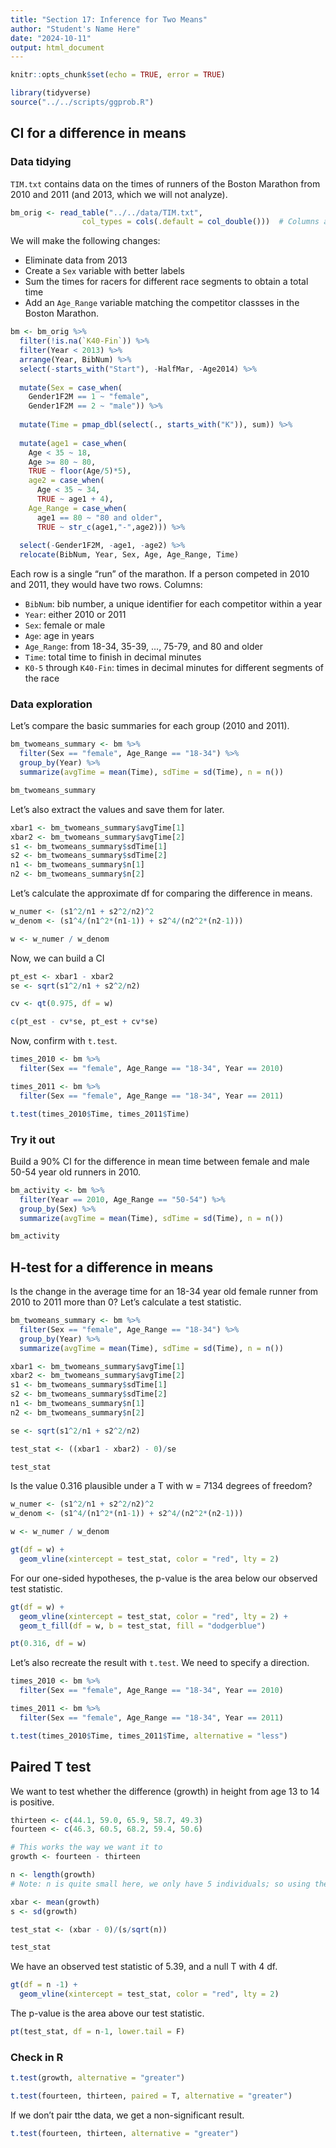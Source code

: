 ```yaml
---
title: "Section 17: Inference for Two Means"
author: "Student's Name Here"
date: "2024-10-11"
output: html_document
---
```


```r
knitr::opts_chunk$set(echo = TRUE, error = TRUE)
```

```r
library(tidyverse)
source("../../scripts/ggprob.R")
```

## CI for a difference in means

### Data tidying

`TIM.txt` contains data on the times of runners of the Boston Marathon from 2010 and 2011 (and 2013, which we will not analyze).

```r
bm_orig <- read_table("../../data/TIM.txt",
                col_types = cols(.default = col_double()))  # Columns are 'double' by default
```

We will make the following changes:

- Eliminate data from 2013
- Create a `Sex` variable with better labels
- Sum the times for racers for different race segments to obtain a total time
- Add an `Age_Range` variable matching the competitor classses in the Boston Marathon.

```r
bm <- bm_orig %>% 
  filter(!is.na(`K40-Fin`)) %>% 
  filter(Year < 2013) %>% 
  arrange(Year, BibNum) %>% 
  select(-starts_with("Start"), -HalfMar, -Age2014) %>% 
  
  mutate(Sex = case_when(
    Gender1F2M == 1 ~ "female",
    Gender1F2M == 2 ~ "male")) %>% 
  
  mutate(Time = pmap_dbl(select(., starts_with("K")), sum)) %>% 
  
  mutate(age1 = case_when(
    Age < 35 ~ 18,
    Age >= 80 ~ 80,
    TRUE ~ floor(Age/5)*5),
    age2 = case_when(
      Age < 35 ~ 34,
      TRUE ~ age1 + 4),
    Age_Range = case_when(
      age1 == 80 ~ "80 and older",
      TRUE ~ str_c(age1,"-",age2))) %>% 
  
  select(-Gender1F2M, -age1, -age2) %>% 
  relocate(BibNum, Year, Sex, Age, Age_Range, Time)
```

Each row is a single "run" of the marathon.  If a person competed in 2010 and 2011, they would have two rows.  Columns:

- `BibNum`: bib number, a unique identifier for each competitor within a year
- `Year`: either 2010 or 2011
- `Sex`: female or male
- `Age`: age in years
- `Age_Range`: from 18-34, 35-39, ..., 75-79, and 80 and older
- `Time`: total time to finish in decimal minutes
- `K0-5` through `K40-Fin`: times in decimal minutes for different segments of the race


### Data exploration

Let's compare the basic summaries for each group (2010 and 2011).

```r
bm_twomeans_summary <- bm %>% 
  filter(Sex == "female", Age_Range == "18-34") %>% 
  group_by(Year) %>% 
  summarize(avgTime = mean(Time), sdTime = sd(Time), n = n())

bm_twomeans_summary
```

Let's also extract the values and save them for later.

```r
xbar1 <- bm_twomeans_summary$avgTime[1]
xbar2 <- bm_twomeans_summary$avgTime[2]
s1 <- bm_twomeans_summary$sdTime[1]
s2 <- bm_twomeans_summary$sdTime[2]
n1 <- bm_twomeans_summary$n[1]
n2 <- bm_twomeans_summary$n[2]
```


Let's calculate the approximate df for comparing the difference in means.

```r
w_numer <- (s1^2/n1 + s2^2/n2)^2
w_denom <- (s1^4/(n1^2*(n1-1)) + s2^4/(n2^2*(n2-1)))

w <- w_numer / w_denom
```

Now, we can build a CI

```r
pt_est <- xbar1 - xbar2
se <- sqrt(s1^2/n1 + s2^2/n2)

cv <- qt(0.975, df = w)

c(pt_est - cv*se, pt_est + cv*se)
```

Now, confirm with `t.test`.

```r
times_2010 <- bm %>%
  filter(Sex == "female", Age_Range == "18-34", Year == 2010)

times_2011 <- bm %>%
  filter(Sex == "female", Age_Range == "18-34", Year == 2011)

t.test(times_2010$Time, times_2011$Time)
```


### Try it out

Build a 90% CI for the difference in mean time between female and male 50-54 year old runners in 2010.

```r
bm_activity <- bm %>% 
  filter(Year == 2010, Age_Range == "50-54") %>% 
  group_by(Sex) %>% 
  summarize(avgTime = mean(Time), sdTime = sd(Time), n = n())

bm_activity
```



## H-test for a difference in means

Is the change in the average time for an 18-34 year old female runner from 2010 to 2011 more than 0? Let's calculate a test statistic.

```r
bm_twomeans_summary <- bm %>% 
  filter(Sex == "female", Age_Range == "18-34") %>% 
  group_by(Year) %>% 
  summarize(avgTime = mean(Time), sdTime = sd(Time), n = n())

xbar1 <- bm_twomeans_summary$avgTime[1]
xbar2 <- bm_twomeans_summary$avgTime[2]
s1 <- bm_twomeans_summary$sdTime[1]
s2 <- bm_twomeans_summary$sdTime[2]
n1 <- bm_twomeans_summary$n[1]
n2 <- bm_twomeans_summary$n[2]

se <- sqrt(s1^2/n1 + s2^2/n2)

test_stat <- ((xbar1 - xbar2) - 0)/se

test_stat
```

Is the value 0.316 plausible under a T with w = 7134 degrees of freedom?

```r
w_numer <- (s1^2/n1 + s2^2/n2)^2
w_denom <- (s1^4/(n1^2*(n1-1)) + s2^4/(n2^2*(n2-1)))

w <- w_numer / w_denom

gt(df = w) +
  geom_vline(xintercept = test_stat, color = "red", lty = 2)
```

For our one-sided hypotheses, the p-value is the area below our observed test statistic.

```r
gt(df = w) +
  geom_vline(xintercept = test_stat, color = "red", lty = 2) +
  geom_t_fill(df = w, b = test_stat, fill = "dodgerblue")
```

```r
pt(0.316, df = w)
```

Let's also recreate the result with `t.test`.  We need to specify a direction.

```r
times_2010 <- bm %>%
  filter(Sex == "female", Age_Range == "18-34", Year == 2010)

times_2011 <- bm %>%
  filter(Sex == "female", Age_Range == "18-34", Year == 2011)

t.test(times_2010$Time, times_2011$Time, alternative = "less")
```


## Paired T test

We want to test whether the difference (growth) in height from age 13 to 14 is positive.

```r
thirteen <- c(44.1, 59.0, 65.9, 58.7, 49.3)
fourteen <- c(46.3, 60.5, 68.2, 59.4, 50.6)

# This works the way we want it to
growth <- fourteen - thirteen
```

```r
n <- length(growth)
# Note: n is quite small here, we only have 5 individuals; so using the t-distribution instead of the normal is important!

xbar <- mean(growth)
s <- sd(growth)

test_stat <- (xbar - 0)/(s/sqrt(n))

test_stat
```

We have an observed test statistic of 5.39, and a null T with 4 df.

```r
gt(df = n -1) +
  geom_vline(xintercept = test_stat, color = "red", lty = 2)
```

The p-value is the area above our test statistic.

```r
pt(test_stat, df = n-1, lower.tail = F)
```


### Check in R

```r
t.test(growth, alternative = "greater")

t.test(fourteen, thirteen, paired = T, alternative = "greater")
```

If we don't pair tthe data, we get a non-significant result.

```r
t.test(fourteen, thirteen, alternative = "greater")
```







